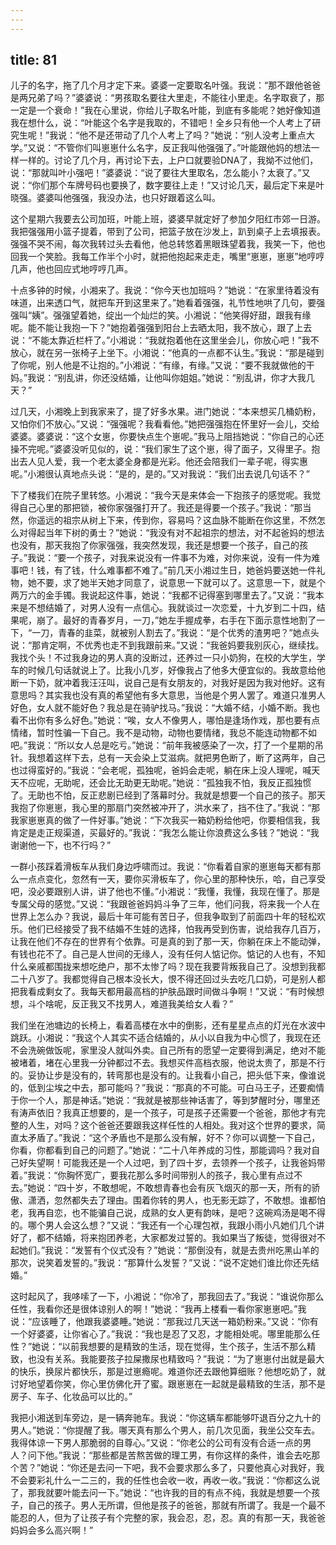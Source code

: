 ```yaml
---
---
---
```

title: 81
---




儿子的名字，拖了几个月才定下来。婆婆一定要取名叶强。我说：“那不跟他爸爸是两兄弟了吗？”婆婆说：“男孩取名要往大里走，不能往小里走。名字取衰了，那一定是一个衰命！”我在心里说，你给儿子取名叶能，到底有多能呢？她好像知道我在想什么，说：“叶能这个名字是我取的，不错吧！全乡只有他一个人考上了研究生呢！”我说：“他不是还带动了几个人考上了吗？”她说：“别人没考上重点大学。”又说：“不管你们叫崽崽什么名字，反正我叫他强强了。”叶能跟他妈的想法一样一样的。讨论了几个月，再讨论下去，上户口就要验DNA了，我拗不过他们，说：“那就叫叶小强吧！”婆婆说：“说了要往大里取名，怎么能小？太衰了。”又说：“你们那个车牌号码也要换了，数字要往上走！”又讨论几天，最后定下来是叶晓强。婆婆叫他强强，我没办法，也只好跟着这么叫。

这个星期六我要去公司加班，叶能上班，婆婆早就定好了参加夕阳红市郊一日游。我把强强用小篮子提着，带到了公司，把篮子放在沙发上，趴到桌子上去填报表。强强不哭不闹，每次我转过头去看他，他总转悠着黑眼珠望着我，我笑一下，他也回我一个笑脸。我每工作半个小时，就把他抱起来走走，嘴里“崽崽，崽崽”地哼哼几声，他也回应式地哼哼几声。

十点多钟的时候，小湘来了。我说：“你今天也加班吗？”她说：“在家里待着没有味道，出来透口气，就把车开到这里来了。”她看着强强，礼节性地哄了几句，要强强叫“姨”。强强望着她，绽出一个灿烂的笑。小湘说：“他笑得好甜，跟我有缘呢。能不能让我抱一下？”她抱着强强到阳台上去晒太阳，我不放心，跟了上去说：“不能太靠近栏杆了。”小湘说：“我就抱着他在这里坐会儿，你放心吧！”我不放心，就在另一张椅子上坐下。小湘说：“他真的一点都不认生。”我说：“那是碰到了你呢，别人他是不让抱的。”小湘说：“有缘，有缘。”又说：“要不我就做他的干妈。”我说：“别乱讲，你还没结婚，让他叫你姐姐。”她说：“别乱讲，你才大我几天？”

过几天，小湘晚上到我家来了，提了好多水果。进门她说：“本来想买几桶奶粉，又怕你们不放心。”又说：“强强呢？我看看他。”她把强强抱在怀里好一会儿，交给婆婆。婆婆说：“这个女崽，你要快点生个崽呢。”我马上阻挡她说：“你自己的心还操不完呢。”婆婆没听见似的，说：“我们家生了这个崽，得了面子，又得里子。抱出去人见人爱，我一个老太婆全身都是光彩。他还会陪我们一辈子呢，得实惠呢。”小湘很认真地点头说：“是的，是的。”又对我说：“我们出去说几句话不？”

下了楼我们在院子里转悠。小湘说：“我今天是来体会一下抱孩子的感觉呢。我觉得自己心里的那把锁，被你家强强打开了。我还是得要一个孩子。”我说：“那当然，你遥远的祖宗从树上下来，传到你，容易吗？这血脉不能断在你这里，不然怎么对得起当年下树的勇士？”她说：“我没有对不起祖宗的想法，对不起爸妈的想法也没有，那天我抱了你家强强，我突然发现，我还是想要一个孩子，自己的孩子。”我说：“要一个孩子，对我来说没有一件事不为难，对你来说，没有一件为难事吧！钱，有了钱，什么难事都不难了。”前几天小湘过生日，她爸妈要送她一件礼物，她不要，求了她半天她才同意了，说意思一下就可以了。这意思一下，就是个两万六的金手镯。我说起这件事，她说：“我都不记得塞到哪里去了。”又说：“我本来是不想结婚了，对男人没有一点信心。我就谈过一次恋爱，十九岁到二十四，结果呢，崩了。最好的青春岁月，一刀，”她左手握成拳，右手在下面示意性地割了一下，“一刀，青春的韭菜，就被别人割去了。”我说：“是个优秀的渣男吧？”她点头说：“那肯定啊，不优秀也走不到我跟前来。”又说：“我爸妈要我别灰心，继续找。我找个头！不过我身边的男人真的没断过，还养过一只小奶狗，在校的大学生，学车的时候几句话就说上了。比我小几岁，好像我占了他多大便宜似的。我故意给他断一下奶，就冲着我汪汪叫，说自己是有女朋友的，对我好是因为我对他好。这有意思吗？其实我也没有真的希望他有多大意思，当他是个男人罢了。难道只准男人好色，女人就不能好色？我总是在骑驴找马。”我说：“大婚不结，小婚不断。我也看不出你有多么好色。”她说：“唉，女人不像男人，哪怕是逢场作戏，那也要有点情绪，暂时性骗一下自己。我不是动物，动物也要情绪，我总不能连动物都不如吧。”我说：“所以女人总是吃亏。”她说：“前年我被感染了一次，打了一个星期的吊针。我想着这样下去，总有一天会染上艾滋病。就把男色断了，断了这两年，自己也过得蛮好的。”我说：“会老呢，孤独呢，爸妈会走呢，躺在床上没人理呢，喊天天不应呢，无助呢，还会比无助更无助呢。”她说：“孤独我不怕，我反正孤独惯了。无助也不怕，反正悲剧已经到了落幕时分。我就是想要一个自己的孩子。那天我抱了你崽崽，我心里的那扇门突然被冲开了，洪水来了，挡不住了。”我说：“那我家崽崽真的做了一件好事。”她说：“下次我买一箱奶粉给他吧，你要相信我，我肯定是走正规渠道，买最好的。”我说：“我怎么能让你浪费这么多钱？”她说：“我谢谢他一下，也不行吗？”

一群小孩踩着滑板车从我们身边呼啸而过。我说：“你看着自家的崽崽每天都有那么一点点变化，忽然有一天，要你买滑板车了，你心里的那种快乐，哈，自己享受吧，没必要跟别人讲，讲了他也不懂。”小湘说：“我懂，我懂，我现在懂了。那是专属父母的感觉。”又说：“我跟爸爸妈妈斗争了三年，他们问我，将来我一个人在世界上怎么办？我说，最后十年可能有苦日子，但我争取到了前面四十年的轻松欢乐。他们已经接受了我不结婚不生娃的选择，怕我再受到伤害，说给我存几百万，让我在他们不存在的世界有个依靠。可是真的到了那一天，你躺在床上不能动弹，有钱也花不了。自己是人世间的无缘人，没有任何人惦记你。惦记的人也有，不知什么亲戚都围拢来想吃绝户，那不太惨了吗？现在我要背叛我自己了。没想到我都二十八岁了。我都觉得自己根本没长大，恨不得还回过头去吃几口奶，可是别人都把我看成剩女了。我每天都用最高档的护肤品跟时间做斗争啊！”又说：“有时候想想，斗个啥呢，反正我又不找男人，难道我美给女人看？”

我们坐在池塘边的长椅上，看着高楼在水中的倒影，还有星星点点的灯光在水波中跳跃。小湘说：“我这个人其实不适合结婚的，从小以自我为中心惯了，我现在还不会洗碗做饭呢，家里没人就叫外卖。自己所有的愿望一定要得到满足，绝对不能被堵着，堵在心里我一分钟都过不去。我想买件高档衣服，他说太贵了，那是不行的。妥协让步是没有的，转弯那也是没有的。让我看小自己，把头低下来，像谁说的，低到尘埃之中去，那可能吗？”我说：“那真的不可能。可白马王子，还要痴情于你一个人，那是神话。”她说：“我就是被那些神话害了，等到梦醒时分，哪里还有涛声依旧？我真正想要的，是一个孩子，可是孩子还需要一个爸爸，那他才有完整的人生，对吗？这个爸爸还要跟我这样任性的人相处。我对这个世界的要求，简直太矛盾了。”我说：“这个矛盾也不是那么没有解，好不？你可以调整一下自己，你看，你都看到自己的问题了。”她说：“二十八年养成的习性，那能调吗？我对自己好失望啊！可能我还是一个人过吧，到了四十岁，去领养一个孩子，让我爸妈带着。”我说：“你胸怀宽广，要我花那么多时间带别人的孩子，我心里有点过不去。”她说：“四十岁，不敢想呢，不敢想青春也会有灰飞烟灭的那一天，所有的骄傲、潇洒，忽然都失去了理由。围着你转的男人，也无影无踪了，不敢想。谁都怕老，我再自恋，也不能骗自己说，成熟的女人更有韵味，是吧？这碗鸡汤是喝不得的。哪个男人会这么想？”又说：“我还有一个心理包袱，我跟小雨小凡她们几个讲好了，都不结婚，将来抱团养老，大家都发过誓的。我如果当了叛徒，觉得很对不起她们。”我说：“发誓有个仪式没有？”她说：“那倒没有，就是去贵州吃黑山羊的那次，说笑着发誓的。”我说：“那算什么发誓？”又说：“说不定她们谁比你还先结婚。”

这时起风了，我哆嗦了一下，小湘说：“你冷了，那我回去了。”我说：“谁说你那么任性，我看你还是很体谅别人的啊！”她说：“我再上楼看一看你家崽崽吧。”我说：“应该睡了，他跟我婆婆睡。”她说：“那我过几天送一箱奶粉来。”又说：“你有一个好婆婆，让你省心了。”我说：“我也是忍了又忍，才能相处呢。哪里能那么任性？”她说：“以前我想要的是精致的生活，现在觉得，生个孩子，生活不那么精致，也没有关系。我能要孩子拉屎撒尿也精致吗？”我说：“为了崽崽付出就是最大的快乐，换尿片都快乐，那是过崽瘾呢。难道你还去跟他算细账？他想吃奶了，就讨好地望着你笑，你心里仿佛化开了蜜。跟崽崽在一起就是最精致的生活，那不是房子、车子、化妆品可以比的。”

我把小湘送到车旁边，是一辆奔驰车。我说：“你这辆车都能够吓退百分之九十的男人。”她说：“你提醒了我。哪天真有那么个男人，前几次见面，我坐公交车去。我得体谅一下男人那脆弱的自尊心。”又说：“你老公的公司有没有合适一点的男人？问下他。”我说：“那些都是苦熬苦做的理工男，有你这样的条件，谁会去吃那个苦？”她说：“你还是去问一下吧，我不会要求那么多了，只要他真心对我好，我不会要彩礼什么一二三的，我的任性也会收一收，再收一收。”我说：“你都这么说了，那我就要叶能去问一下。”她说：“也许我的目的有点不纯，我就是想要一个孩子，自己的孩子。男人无所谓，但他是孩子的爸爸，那就有所谓了。我是一个最不能忍的人，但为了让孩子有个完整的家，我会忍，忍，忍。真的有那一天，我爸爸妈妈会多么高兴啊！”